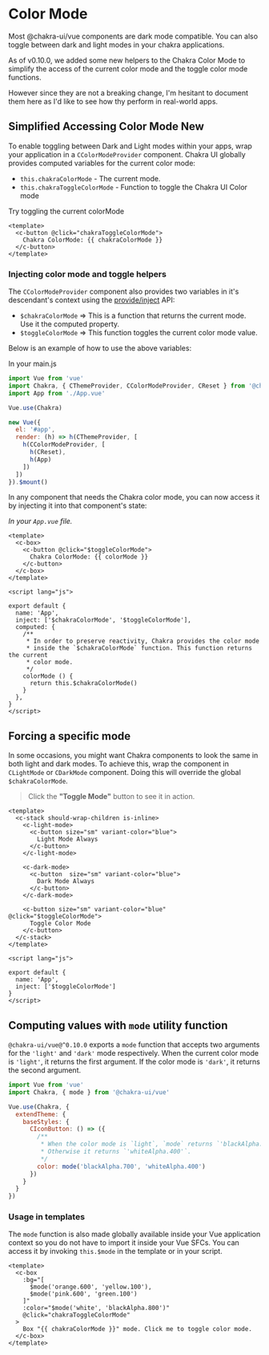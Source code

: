 # Color Mode

Most @chakra-ui/vue components are dark mode compatible. You can also toggle between dark
and light modes in your chakra applications.

<carbon-ad />


As of v0.10.0, we added some new helpers to the Chakra Color Mode to 
simplify the access of the current color mode and the toggle color mode functions.

However since they are not a breaking change, I'm hesitant to document them here
as I'd like to see how thy perform in real-world apps.

<!-- ================== Docs ===================== -->
## Simplified Accessing Color Mode <c-badge variant-color="indigo" variant="solid">New</c-badge>
To enable toggling between Dark and Light modes within your apps, wrap your application in a
`CColorModeProvider` component. Chakra UI globally provides computed variables for the current color mode:
- `this.chakraColorMode` - The current mode.
- `this.chakraToggleColorMode` - Function to toggle the Chakra UI Color mode

Try toggling the current colorMode

```vue live=true
<template>
  <c-button @click="chakraToggleColorMode">
    Chakra ColorMode: {{ chakraColorMode }}
  </c-button>
</template>
```


### Injecting color mode and toggle helpers
The `CColorModeProvider` component also provides two variables in it's descendant's context using the
[provide/inject](https://vuejs.org/v2/api/#provide-inject) API:
- `$chakraColorMode` => This is a function that returns the current mode. Use it the computed property.
- `$toggleColorMode` => This function toggles the current color mode value.

Below is an example of how to use the above variables:

In your main.js
```js
import Vue from 'vue'
import Chakra, { CThemeProvider, CColorModeProvider, CReset } from '@chakra-ui/vue'
import App from './App.vue'

Vue.use(Chakra)

new Vue({
  el: '#app',
  render: (h) => h(CThemeProvider, [
    h(CColorModeProvider, [
      h(CReset),
      h(App)
    ])
  ])
}).$mount()
```

In any component that needs the Chakra color mode, you can now access it by injecting it into that
component's state:

_In your `App.vue` file._

```vue live=true
<template>
  <c-box>
    <c-button @click="$toggleColorMode">
      Chakra ColorMode: {{ colorMode }}
    </c-button>
  </c-box>
</template>

<script lang="js">

export default {
  name: 'App',
  inject: ['$chakraColorMode', '$toggleColorMode'],
  computed: {
    /**
     * In order to preserve reactivity, Chakra provides the color mode
     * inside the `$chakraColorMode` function. This function returns the current
     * color mode.
     */
    colorMode () {
      return this.$chakraColorMode()
    }
  },
}
</script>
```

## Forcing a specific mode

In some occasions, you might want Chakra components to look the same in both
light and dark modes. To achieve this, wrap the component in `CLightMode` or
`CDarkMode` component. Doing this will override the global `$chakraColorMode`.

> Click the **"Toggle Mode"** button to see it in action.

```vue live=true
<template>
  <c-stack should-wrap-children is-inline>
    <c-light-mode>
      <c-button size="sm" variant-color="blue">
        Light Mode Always
      </c-button>
    </c-light-mode>

    <c-dark-mode>
      <c-button  size="sm" variant-color="blue">
        Dark Mode Always
      </c-button>
    </c-dark-mode>

    <c-button size="sm" variant-color="blue" @click="$toggleColorMode">
      Toggle Color Mode
    </c-button>
  </c-stack>
</template>

<script lang="js">

export default {
  name: 'App',
  inject: ['$toggleColorMode']
}
</script>
```

## Computing values with `mode` utility function
`@chakra-ui/vue@^0.10.0` exports a `mode` function that accepts two arguments for the `'light'` and `'dark'` mode respectively.
When the current color mode is `'light'`, it returns the first argument. If the color mode is `'dark'`, it returns the second argument.

```js
import Vue from 'vue'
import Chakra, { mode } from '@chakra-ui/vue'

Vue.use(Chakra, {
  extendTheme: {
    baseStyles: {
      CIconButton: () => ({
        /**
         * When the color mode is `light`, `mode` returns `'blackAlpha.700'`.
         * Otherwise it returns `'whiteAlpha.400'`.
         */
        color: mode('blackAlpha.700', 'whiteAlpha.400')
      })
    }
  }
})
```

### Usage in templates
The `mode` function is also made globally available inside your Vue application context so you do not have to import it inside your 
Vue SFCs. You can access it by invoking `this.$mode` in the template or in your script.

```vue live=true
<template>
  <c-box
    :bg="[
      $mode('orange.600', 'yellow.100'),
      $mode('pink.600', 'green.100')
    ]"
    :color="$mode('white', 'blackAlpha.800')"
    @click="chakraToggleColorMode"
  >
    Box "{{ chakraColorMode }}" mode. Click me to toggle color mode.
  </c-box>
</template>
```